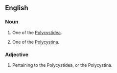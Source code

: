 ==English==

===Noun===
{{en-noun}}

# {{lb|en|zoology}} One of the [[Polycystidea]].
# {{lb|en|zoology}} One of the [[Polycystina]].

===Adjective===
{{en-adj}}

# Pertaining to the Polycystidea, or the Polycystina.